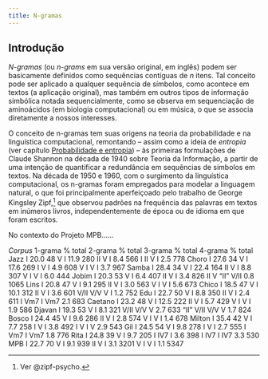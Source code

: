 ```yaml
---
title: N-gramas
---
```


## Introdução


*N-gramas* (ou *n-grams* em sua versão original, em inglês) podem ser basicamente definidos como sequências contíguas de *n* itens. Tal conceito pode ser aplicado a qualquer sequência de símbolos, como acontece em textos (a aplicação original), mas também em outros tipos de informação simbólica notada sequencialmente,  como se observa em sequenciação de aminoácidos (em biologia computacional) ou em música, o que se associa diretamente a nossos interesses. 

O conceito de n-gramas tem suas origens na teoria da probabilidade e na linguística computacional, remontando -- assim como a ideia de *entropia* (ver capítulo [Probabilidade e entropia](probabilidade.qmd)) -- às primeiras formulações de Claude Shannon na década de 1940 sobre Teoria da Informação, a partir de uma intenção de quantificar a redundância em sequências de símbolos em textos. Na década de 1950 e 1960, com o surgimento da linguística computacional, os n-gramas foram empregados para modelar a linguagem natural, o que foi principalmente aperfeiçoado pelo trabalho de George Kingsley Zipf,^[Ver @zipf-psycho.] que observou padrões na frequência das palavras em textos em inúmeros livros, independentemente de época ou de idioma em que foram escritos. 

No contexto do Projeto MPB......


*Corpus*	1-grama	%	total	2-grama	%	total	3-grama	%	total	4-grama	%	total						
Jazz	I	20.0	48	V	I	11.9	280	II	V	I	8.4	566	I	II	V	I	2.5	778
Choro	I	27.6	34	V	I	17.6	269	I	V	I	4.9	608	V	I	V	I	3.7	967
Samba	I	28.4	34	V	I	22.4	164	II	V	I	8.8	307	V	I	V	I	6.0	444
Jobim	I	20.3	53	V	I	6.4	407	II	V	I	3.4	826	II	V	"II"	V/II	0.8	1065
Lins	I	20.8	47	V	I	9.1	295	II	V	I	3.0	563	V	I	V	I	5.6	673
Chico	I	18.5	47	V	I	10.1	312	II	V	I	3.6	601	V/II	V/V	V	I	1.2	752
Edu	I	22.7	50	V	I	8.8	350	II	V	I	2.4	611	I	Vm7	I	Vm7	2.1	683
Caetano	I	23.2	48	V	I	12.5	222	II	V	I	5.7	429	V	I	V	I	1.9	586
Djavan	I	19.3	53	V	I	8.1	321	V/II	V/V	V	2.7	633	"II"	V/II	V/V	V	1.7	824
Bosco	I	24.4	45	V	I	9.6	286	II	V	I	2.8	574	V	I	V	I	1.4	678
Milton	I	35.4	42	V	I	7.7	258	I	V	I	3.8	492	 I	V	I	V	2.9	543
Gil	I	24.5	54	V	I	9.8	278	I	V	I	2.7	555	I	Vm7	I	Vm7	1.8	776
Rita	I	24.8	39	V	I	9.7	205	I	IV7	I	3.6	398	I	IV7	I	IV7	3.3	530
MPB	I	22.7	70	V	I	9.1	939	II	V	I	3.1	3201	V	I	V	I	1.1	5347
